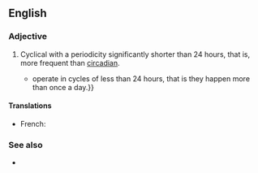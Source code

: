 ==English==

===Adjective===
{{en-adj}}

# Cyclical with a periodicity significantly shorter than 24 hours, that is, more frequent than [[circadian]].
#* {{quote-text|en|year=1999|author=Evie Bentley|title=Awareness: Biorhythms, Sleep and Dreaming|page=15|passage='''Ultradian''' rhythms {{...}} operate in cycles of less than 24 hours, that is they happen more than once a day.}}

====Translations====
{{trans-top}}
* French: {{t|fr|ultradien}}
{{trans-mid}}
{{trans-bottom}}

===See also===
* {{l|en|infradian}}